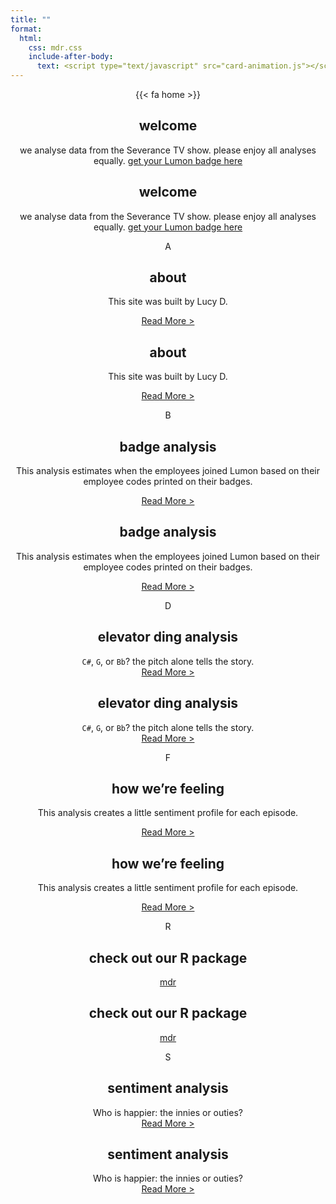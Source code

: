 ```yaml
---
title: ""
format: 
  html:
    css: mdr.css
    include-after-body:
      text: <script type="text/javascript" src="card-animation.js"></script>
---
```



<center>


::: {.deck}

::: {.vertical-lines}
:::

::: {.vertical-lines}
:::

::: {.card style="--i: 0;"}

::: {.tab}
{{< fa home >}}
:::

::: {.card--front}

## welcome

we analyse data from the Severance TV show. please enjoy all analyses equally. 
[get your Lumon badge here](join-us)

:::

::: {.card--back}  

## welcome

we analyse data from the Severance TV show. please enjoy all analyses equally. 
[get your Lumon badge here](join-us)
:::

:::

::: {.card style="--i: 1;"}
::: {.tab}
A
:::

::: {.card--front}

## about

This site was built by Lucy D. 

[Read More >](about)
:::

::: {.card--back}  

## about

This site was built by Lucy D. 

[Read More >](about)

:::
:::

::: {.card style="--i: 2;"}
::: {.tab}
B
:::

::: {.card--front}

## badge analysis

This analysis estimates when the employees joined Lumon based on their employee codes printed on their badges.

[Read More >](analysis-badges)
:::

::: {.card--back}  

## badge analysis

This analysis estimates when the employees joined Lumon based on their employee codes printed on their badges.

[Read More >](analysis-badges)

:::
:::

::: {.card style="--i: 3;"}
::: {.tab}
D
:::

::: {.card--front}

## elevator ding analysis

`C#`, `G`, or `Bb`? the pitch alone tells the story.  
[Read More >](analysis-elevator-dings)

:::

::: {.card--back} 

## elevator ding analysis

`C#`, `G`, or `Bb`? the pitch alone tells the story.  
[Read More >](analysis-elevator-dings)

:::
:::

::: {.card style="--i: 4;"}
::: {.tab}
F
:::

::: {.card--front}

## how we're feeling

This analysis creates a little sentiment profile for each episode.

[Read More >](analysis-feeling-over-time)

:::

::: {.card--back} 

## how we're feeling

This analysis creates a little sentiment profile for each episode.

[Read More >](analysis-feeling-over-time)

:::
:::


::: {.card style="--i: 5;"}
::: {.tab}
R
:::

::: {.card--front}

## check out our R package

[mdr](https://lucymcgowan.github.io/mdr/index.html)

:::

::: {.card--back}  

## check out our R package

[mdr](https://lucymcgowan.github.io/mdr/index.html)
:::
:::
    
    
::: {.card style="--i: 6;"}
::: {.tab}
S
:::

::: {.card--front}

## sentiment analysis

Who is happier: the innies or outies?    
[Read More >](analysis-innie-sentiment)


:::

::: {.card--back}  

## sentiment analysis

Who is happier: the innies or outies?    
[Read More >](analysis-innie-sentiment)


:::
:::





    


   
::: {.lines .right}
<span></span>
<span></span>
<span></span>
<span></span>
<span></span>
<span></span>
<span></span>
<span></span>
<span></span>
<span></span> 
<span></span>
<span></span>
<span></span>
<span></span>
<span></span>
<span></span>
<span></span>
<span></span>
<span></span>
<span></span>  
:::

::: {.lines .left}
<span></span>
<span></span>
<span></span>
<span></span>
<span></span>
<span></span>
<span></span>
<span></span>
<span></span>
<span></span>
<span></span>
<span></span>
<span></span>
<span></span>
<span></span>
<span></span>
<span></span>
<span></span>
:::

:::
</center>


